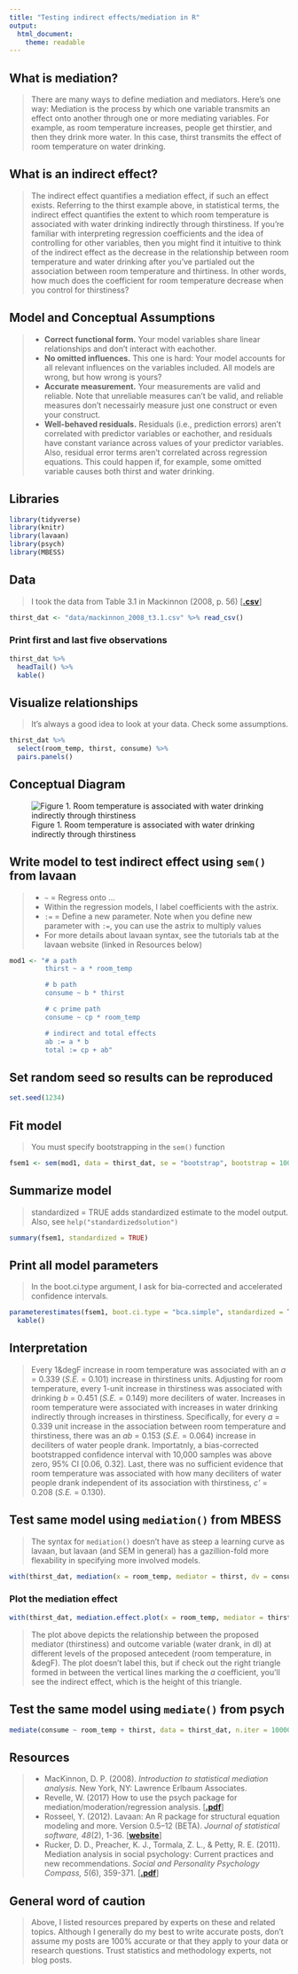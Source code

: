 ```yaml
---
title: "Testing indirect effects/mediation in R"
output: 
  html_document: 
    theme: readable
---
```


## What is mediation?
> There are many ways to define mediation and mediators. Here's one way: Mediation is the process by which one variable transmits an effect onto another through one or more mediating variables. For example, as room temperature increases, people get thirstier, and then they drink more water. In this case, thirst transmits the effect of room temperature on water drinking.

## What is an indirect effect?
> The indirect effect quantifies a mediation effect, if such an effect exists. Referring to the thirst example above, in statistical terms, the indirect effect quantifies the extent to which room temperature is associated with water drinking indirectly through thirstiness. If you're familiar with interpreting regression coefficients and the idea of controlling for other variables, then you might find it intuitive to think of the indirect effect as the decrease in the relationship between room temperature and water drinking after you've partialed out the association between room temperature and thirtiness. In other words, how much does the coefficient for room temperature decrease when you control for thirstiness?

## Model and Conceptual Assumptions
> * **Correct functional form.** Your model variables share linear relationships and don't interact with eachother.
> * **No omitted influences.** This one is hard: Your model accounts for all relevant influences on the variables included. All models are wrong, but how wrong is yours? 
> * **Accurate measurement.** Your measurements are valid and reliable. Note that unreliable measures can't be valid, and reliable measures don't necessairly measure just one construct or even your construct.
> * **Well-behaved residuals.** Residuals (i.e., prediction errors) aren't correlated with predictor variables or eachother, and residuals have constant variance across values of your predictor variables. Also, residual error terms aren't correlated across regression equations. This could happen if, for example, some omitted variable causes both thirst and water drinking.

## Libraries

```r

library(tidyverse)
library(knitr)
library(lavaan)
library(psych)
library(MBESS)

```

## Data
> I took the data from Table 3.1 in Mackinnon (2008, p. 56) [[**.csv**](https://raw.githubusercontent.com/nmmichalak/nicholas_michalak/master/blog_entries/2018/nrg01/data/mackinnon_2008_t3.1.csv)]

```r

thirst_dat <- "data/mackinnon_2008_t3.1.csv" %>% read_csv()

```

### Print first and last five observations

```r

thirst_dat %>% 
  headTail() %>% 
  kable()

```

## Visualize relationships
> It's always a good idea to look at your data. Check some assumptions. 

```r

thirst_dat %>% 
  select(room_temp, thirst, consume) %>% 
  pairs.panels()

```

## Conceptual Diagram
![Figure 1. Room temperature is associated with water drinking indirectly through thirstiness ](/static/post/nrg01/nrg01_files/figure_01.jpg)  

## Write model to test indirect effect using `sem()` from lavaan
> * `~` = Regress onto ...
> * Within the regression models, I label coefficients with the astrix.
> * `:=` = Define a new parameter. Note when you define new parameter with `:=`, you can use the astrix to multiply values
> * For more details about lavaan syntax, see the tutorials tab at the lavaan website (linked in Resources below)

```r

mod1 <- "# a path
         thirst ~ a * room_temp

         # b path
         consume ~ b * thirst

         # c prime path 
         consume ~ cp * room_temp

         # indirect and total effects
         ab := a * b
         total := cp + ab"

```

## Set random seed so results can be reproduced

```r

set.seed(1234)

```

## Fit model
> You must specify bootstrapping in the `sem()` function

```r

fsem1 <- sem(mod1, data = thirst_dat, se = "bootstrap", bootstrap = 10000)

```

## Summarize model
> standardized = TRUE adds standardized estimate to the model output. Also, see `help("standardizedsolution")`

```r

summary(fsem1, standardized = TRUE)

```

## Print all model parameters
> In the boot.ci.type argument, I ask for bia-corrected and accelerated confidence intervals.

```r

parameterestimates(fsem1, boot.ci.type = "bca.simple", standardized = TRUE) %>% 
  kable()

```

## Interpretation
> Every 1&degF increase in room temperature was associated with an *a* = 0.339 (*S.E.* = 0.101) increase in thirstiness units. Adjusting for room temperature, every 1-unit increase in thirstiness was associated with drinking *b* = 0.451 (*S.E.* = 0.149) more deciliters of water. Increases in room temperature were associated with increases in water drinking indirectly through increases in thirstiness. Specifically, for every *a* = 0.339 unit increase in the association between room temperature and thirstiness, there was an *ab* = 0.153 (*S.E.* = 0.064) increase in deciliters of water people drank. Importatnly, a bias-corrected bootstrapped confidence interval with 10,000 samples was above zero, 95% CI [0.06, 0.32]. Last, there was no sufficient evidence that room temperature was associated with how many deciliters of water people drank independent of its association with thirstiness, *c'* = 0.208 (*S.E.* = 0.130).

## Test same model using `mediation()` from MBESS
> The syntax for `mediation()` doesn't have as steep a learning curve as lavaan, but lavaan (and SEM in general) has a gazillion-fold more flexability in specifying more involved models.

```r

with(thirst_dat, mediation(x = room_temp, mediator = thirst, dv = consume, bootstrap = TRUE, which.boot = "BCa", B = 10000))

```

### Plot the mediation effect

```r

with(thirst_dat, mediation.effect.plot(x = room_temp, mediator = thirst, dv = consume, ylab = "Water Drank (dl)", xlab = "Thirstiness (1/5 = Not at all thirty/Very thirsty)"))

```

> The plot above depicts the relationship between the proposed mediator (thirstiness) and outcome variable (water drank, in dl) at different levels of the proposed antecedent (room temperature, in &degF). The plot doesn't label this, but if check out the right triangle formed in between the vertical lines marking the *a* coefficient, you'll see the indirect effect, which is the height of this triangle.

## Test the same model using `mediate()` from psych

```r

mediate(consume ~ room_temp + thirst, data = thirst_dat, n.iter = 10000) %>% print(short = FALSE)

```

## Resources
> * MacKinnon, D. P. (2008). *Introduction to statistical mediation analysis.* New York, NY: Lawrence Erlbaum Associates.
> * Revelle, W. (2017) How to use the psych package for mediation/moderation/regression analysis. [[**.pdf**](http://personality-project.org/r/psych/HowTo/mediation.pdf)]
> * Rosseel, Y. (2012). Lavaan: An R package for structural equation modeling and more. Version 0.5–12 (BETA). *Journal of statistical software, 48*(2), 1-36. [[**website**](http://lavaan.ugent.be/)]
> * Rucker, D. D., Preacher, K. J., Tormala, Z. L., & Petty, R. E. (2011). Mediation analysis in social psychology: Current practices and new recommendations. *Social and Personality Psychology Compass, 5*(6), 359-371. [[**.pdf**](http://quantpsy.org/pubs/rucker_preacher_tormala_petty_2011.pdf)]

## General word of caution
> Above, I listed resources prepared by experts on these and related topics. Although I generally do my best to write accurate posts, don't assume my posts are 100% accurate or that they apply to your data or research questions. Trust statistics and methodology experts, not blog posts.
